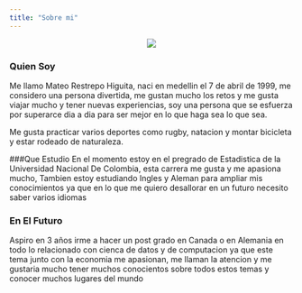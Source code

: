```yaml
---
title: "Sobre mi"
---
```



<center>![](mateo.png)</center>


### Quien Soy 
Me llamo Mateo Restrepo Higuita, naci en medellin el 7 de abril de 1999, me considero una persona divertida, me gustan mucho los retos y me gusta viajar mucho  y tener nuevas experiencias, soy una persona que se esfuerza por superarce dia a dia para ser mejor en lo que haga sea lo que sea. 

Me gusta practicar varios deportes como rugby, natacion y montar bicicleta y estar rodeado de naturaleza. 


###Que Estudio 
En el momento estoy en el pregrado de Estadistica de la Universidad Nacional De Colombia, esta carrera me gusta y me apasiona mucho, Tambien estoy estudiando Ingles y Aleman para ampliar mis conocimientos ya que en lo que me quiero desallorar en un futuro necesito saber varios idiomas 



### En El Futuro
Aspiro en 3 años irme a hacer un post grado en Canada o en Alemania en todo lo relacionado con cienca de datos y de computacion ya que este tema junto con la economia me apasionan, me llaman la atencion  y me gustaria mucho tener muchos conocientos sobre todos estos temas y conocer muchos lugares del mundo 





